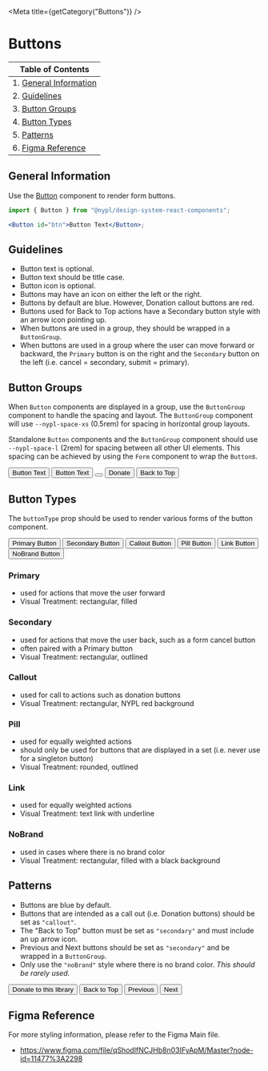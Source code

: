 

<Meta title={getCategory("Buttons")} />

# Buttons

| Table of Contents                              |
| ---------------------------------------------- |
| 1. [General Information](#general-information) |
| 2. [Guidelines](#guidelines)                   |
| 3. [Button Groups](#button-groups)             |
| 4. [Button Types](#button-types)               |
| 5. [Patterns](#patterns)                       |
| 6. [Figma Reference](#figma-reference)         |

## General Information

Use the [Button](https://nypl.github.io/nypl-design-system/reservoir/v1/?path=/docs/components-form-elements-button--button-with-controls)
component to render form buttons.

```jsx
import { Button } from "@nypl/design-system-react-components";

<Button id="btn">Button Text</Button>;
```

## Guidelines

- Button text is optional.
- Button text should be title case.
- Button icon is optional.
- Buttons may have an icon on either the left or the right.
- Buttons by default are blue. However, Donation callout buttons are red.
- Buttons used for Back to Top actions have a Secondary button style with an
  arrow icon pointing up.
- When buttons are used in a group, they should be wrapped in a `ButtonGroup`.
- When buttons are used in a group where the user can move forward or backward,
  the `Primary` button is on the right and the `Secondary` button on the left
  (i.e. cancel = secondary, submit = primary).

## Button Groups

When `Button` components are displayed in a group, use the `ButtonGroup`
component to handle the spacing and layout. The `ButtonGroup` component will use
`--nypl-space-xs` (0.5rem) for spacing in horizontal group layouts.

Standalone `Button` components and the `ButtonGroup` component should use
`--nypl-space-l` (2rem) for spacing between all other UI elements. This spacing
can be achieved by using the `Form` component to wrap the `Button`s.

<Canvas>
  <DSProvider>
    <ButtonGroup>
      <Button id="basic">Button Text</Button>
      <Button id="btn-search">
        <Icon name="search" size="small" align="left" />
        Button Text
      </Button>
      <Button id="only-icon">
        <Icon name="close" size="medium" />
      </Button>
      <Button buttonType="callout" id="donate">
        Donate
      </Button>
      <Button buttonType="secondary" id="btn-back-to-top">
        Back to Top
        <Icon
          name="arrow"
          size="small"
          align="right"
          iconRotation="rotate180"
        />
      </Button>
    </ButtonGroup>
  </DSProvider>
</Canvas>

## Button Types

The `buttonType` prop should be used to render various forms of the button
component.

<Canvas>
  <DSProvider>
    <ButtonGroup>
      <Button buttonType="primary" id="primary">
        Primary Button
      </Button>
      <Button buttonType="secondary" id="secondary">
        Secondary Button
      </Button>
      <Button buttonType="callout" id="callout">
        Callout Button
      </Button>
      <Button buttonType="pill" id="pill">
        Pill Button
      </Button>
      <Button buttonType="link" id="link">
        Link Button
      </Button>
      <Button buttonType="noBrand" id="noBrand">
        NoBrand Button
      </Button>
    </ButtonGroup>
  </DSProvider>
</Canvas>

### Primary

- used for actions that move the user forward
- Visual Treatment: rectangular, filled

### Secondary

- used for actions that move the user back, such as a form cancel button
- often paired with a Primary button
- Visual Treatment: rectangular, outlined

### Callout

- used for call to actions such as donation buttons
- Visual Treatment: rectangular, NYPL red background

### Pill

- used for equally weighted actions
- should only be used for buttons that are displayed in a set (i.e. never use for a singleton button)
- Visual Treatment: rounded, outlined

### Link

- used for equally weighted actions
- Visual Treatment: text link with underline

### NoBrand

- used in cases where there is no brand color
- Visual Treatment: rectangular, filled with a black background

## Patterns

- Buttons are blue by default.
- Buttons that are intended as a call out (i.e. Donation buttons) should be set
  as `"callout"`.
- The "Back to Top" button must be set as `"secondary"` and must include an up
  arrow icon.
- Previous and Next buttons should be set as `"secondary"` and be wrapped in a
  `ButtonGroup`.
- Only use the `"noBrand"` style where there is no brand color. _This should be
  rarely used._

<Canvas>
  <DSProvider>
    <ButtonGroup>
      <Button buttonType="callout" id="callout2">
        Donate to this library
      </Button>
      <Button buttonType="secondary" id="secondary2">
        Back to Top
        <Icon
          align="right"
          iconRotation="rotate180"
          name="arrow"
          size="small"
        />
      </Button>
      <Button buttonType="secondary" id="previous">
        <Icon align="left" iconRotation="rotate90" name="arrow" size="small" />
        Previous
      </Button>
      <Button buttonType="secondary" id="next">
        Next
        <Icon
          align="right"
          iconRotation="rotate270"
          name="arrow"
          size="small"
        />
      </Button>
    </ButtonGroup>
  </DSProvider>
</Canvas>

## Figma Reference

For more styling information, please refer to the Figma Main file.

- https://www.figma.com/file/qShodlfNCJHb8n03IFyApM/Master?node-id=11477%3A2298
